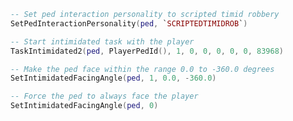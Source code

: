 ```lua
-- Set ped interaction personality to scripted timid robbery
SetPedInteractionPersonality(ped, `SCRIPTEDTIMIDROB`)

-- Start intimidated task with the player
TaskIntimidated2(ped, PlayerPedId(), 1, 0, 0, 0, 0, 0, 83968)

-- Make the ped face within the range 0.0 to -360.0 degrees
SetIntimidatedFacingAngle(ped, 1, 0.0, -360.0)

-- Force the ped to always face the player
SetIntimidatedFacingAngle(ped, 0)
```

